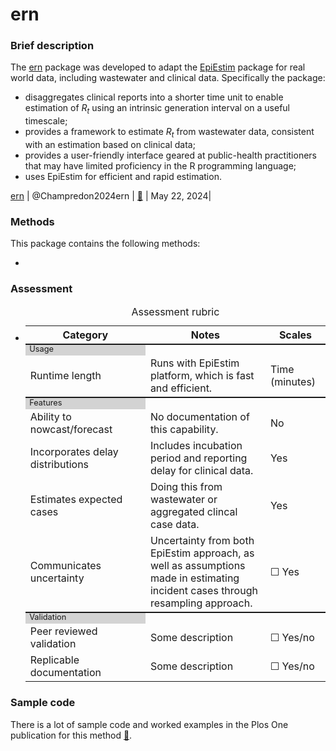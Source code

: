 # ern {#sec-top .unnumbered}

### Brief description

The [ern](package_ern.qmd) package was developed to adapt the [EpiEstim](package_EpiEstim.qmd) package for real world data, including wastewater and clinical data. Specifically the package:

-   disaggregates clinical reports into a shorter time unit to enable estimation of $R_t$ using an intrinsic generation interval on a useful timescale;
-   provides a framework to estimate $R_t$ from wastewater data, consistent with an estimation based on clinical data;
-   provides a user-friendly interface geared at public-health practitioners that may have limited proficiency in the R programming language;
-   uses EpiEstim for efficient and rapid estimation.

| [ern](package_ern.qmd#sec-top) \| @Champredon2024ern \| [🔗](https://github.com/phac-nml-phrsd/ern) \| May 22, 2024\|

### Methods

This package contains the following methods:

-   

### Assessment

-   <div>

    ```{=html}
    <table>
        <caption>Assessment rubric</caption>
        <!---HEADING --->
        <tr style="border-top: none;">
          <th style="font-weight: bold; width: 40%">Category</th>
          <th style="font-weight: bold; width: 40%">Notes</th>
          <th style="font-weight: bold; width: 20%">Scales</th>
        </tr>
        
            <!------ SECTION 1: USAGE -------->
        <tr columnspan="3", style="background-color: lightgrey;border-top: 2px solid;margin-top: 1;margin-bottom: 1; line-height: 1;font-size: 0.8em;">
          <td> Usage </td>
        </tr>

        <tr>
            <td>Runtime length</td>
            <td>Runs with EpiEstim platform, which is fast and efficient.</td>
            <td>
              Time (minutes)
            </td>
        </tr>
          
          <!------ SECTION 2: FEATURES -------->
        <tr columnspan="3", style="background-color: lightgrey;border-top: 2px solid;margin-top: 1;margin-bottom: 1; line-height: 1;font-size: 0.8em;">
          <td> Features </td>
        </tr>
            <tr>
            <td>Ability to nowcast/forecast</td>
            <td>No documentation of this capability.</td>
            <td>
              No
                      </td>
        </tr>
                        <tr>
            <td>Incorporates delay distributions</td>
            <td>Includes incubation period and reporting delay for clinical data.</td>
            <td>
              Yes
            </td>
        </tr>
        
                            <tr>
            <td>Estimates expected cases </td>
            <td>Doing this from wastewater or aggregated clincal case data.</td>
            <td>
              Yes
            </td>
        </tr>

                            <tr>
            <td>Communicates uncertainty</td>
            <td>Uncertainty from both EpiEstim approach, as well as assumptions made in estimating incident cases through resampling approach.</td>
            <td>
    ☐ Yes
            </td>
        </tr>

          <!------ SECTION 3: Validation -------->
        <tr columnspan="3", style="background-color: lightgrey;border-top: 2px solid;margin-top: 1;margin-bottom: 1; line-height: 1;font-size: 0.8em;">
          <td> Validation </td>
        </tr>
        
                            <tr>
            <td>Peer reviewed validation</td>
            <td>Some description</td>
            <td>
              ☐ Yes/no
            </td>
        </tr>
        
                            <tr>
            <td>Replicable documentation</td>
            <td>Some description</td>
            <td>
              ☐ Yes/no
            </td>
        </tr>


    </table>
    ```

    </div>

### Sample code
There is a lot of sample code and worked examples in the Plos One publication for this method [🔗](https://journals.plos.org/plosone/article?id=10.1371/journal.pone.0305550).
